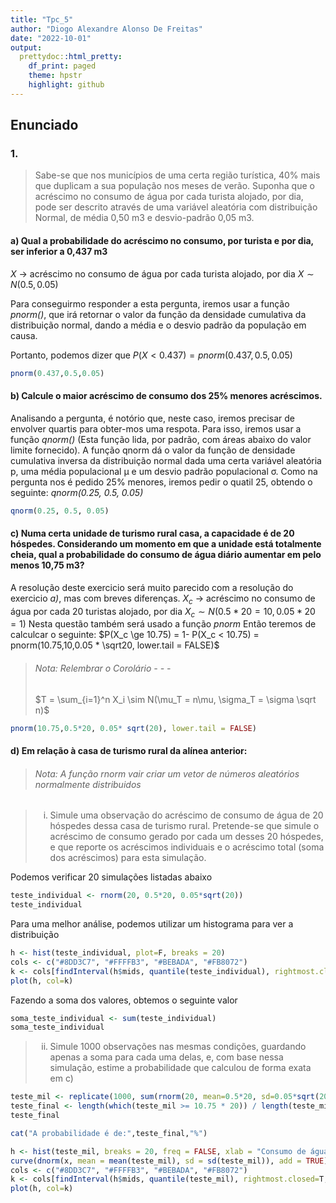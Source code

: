 ---
title: "Tpc_5"
author: "Diogo Alexandre Alonso De Freitas"
date: "2022-10-01"
output:
  prettydoc::html_pretty:
    df_print: paged
    theme: hpstr
    highlight: github
---
## Enunciado
### 1.
> Sabe-se que nos municípios de uma certa região turística, 40% mais que duplicam a sua população nos meses de verão. Suponha que o acréscimo no consumo de água por cada turista alojado, por dia, pode ser descrito através de uma variável aleatória com distribuição Normal, de média 0,50 m3 e desvio-padrão 0,05 m3.

#### a) Qual a probabilidade do acréscimo no consumo, por turista e por dia, ser inferior a 0,437 m3

$X$ -> acréscimo no consumo de água por cada turista alojado, por dia
$X \sim N(0.5, 0.05)$

Para conseguirmo responder a esta pergunta, iremos usar a função *pnorm()*, que irá retornar o valor da função da densidade cumulativa da distribuição normal, dando a média e o desvio padrão da população em causa.

Portanto, podemos dizer que $P(X < 0.437) = pnorm(0.437,0.5,0.05)$

```{r}
pnorm(0.437,0.5,0.05)
```

#### b) Calcule o maior acréscimo de consumo dos 25% menores acréscimos.

Analisando a pergunta, é notório que, neste caso, iremos precisar de envolver quartis para obter-mos uma respota.
Para isso, iremos usar a função *qnorm()* (Esta função lida, por padrão, com áreas abaixo do valor limite fornecido).
A função qnorm dá o valor da função de densidade cumulativa inversa da distribuição normal dada uma certa variável aleatória p, uma média populacional μ e um desvio padrão populacional σ.
Como na pergunta nos é pedido 25% menores, iremos pedir o quatil 25, obtendo o seguinte: *qnorm(0.25, 0.5, 0.05)*

```{r}
qnorm(0.25, 0.5, 0.05)
```

#### c) Numa certa unidade de turismo rural casa, a capacidade é de 20 hóspedes. Considerando um momento em que a unidade está totalmente cheia, qual a probabilidade do consumo de água diário aumentar em pelo menos 10,75 m3?

A resolução deste exercicio será muito parecido com a resolução do exercicio *a)*, mas com breves diferenças.
$X_c$ -> acréscimo no consumo de água por cada 20 turistas alojado, por dia
$X_c \sim N(0.5 * 20 = 10, 0.05 * 20 = 1)$
Nesta questão também será usado a função *pnorm*
Então teremos de calculcar o seguinte: $P(X_c \ge 10.75) = 1- P(X_c < 10.75) = pnorm(10.75,10,0.05 * \sqrt20, lower.tail = FALSE)$

> ###### Nota: Relembrar o Corolário - - - 
> $T = \sum_{i=1}^n X_i \sim N(\mu_T = n\mu, \sigma_T = \sigma \sqrt n)$

```{r}
pnorm(10.75,0.5*20, 0.05* sqrt(20), lower.tail = FALSE)
```

#### d) Em relação à casa de turismo rural da alínea anterior: 

> ###### Nota: A função *rnorm* vair criar um vetor de números aleatórios normalmente distribuidos

> i) Simule uma observação do acréscimo de consumo de água de 20 hóspedes dessa 
casa de turismo rural. Pretende-se que simule o acréscimo de consumo gerado 
por cada um desses 20 hóspedes, e que reporte os acréscimos individuais e o 
acréscimo total (soma dos acréscimos) para esta simulação.

Podemos verificar 20 simulações listadas abaixo
```{r}
teste_individual <- rnorm(20, 0.5*20, 0.05*sqrt(20))
teste_individual
```

Para uma melhor análise, podemos utilizar um histograma para ver a distribuição
```{r, echo=FALSE}
h <- hist(teste_individual, plot=F, breaks = 20)
cols <- c("#8DD3C7", "#FFFFB3", "#BEBADA", "#FB8072")  
k <- cols[findInterval(h$mids, quantile(teste_individual), rightmost.closed=T, all.inside=F)]
plot(h, col=k)
```

Fazendo a soma dos valores, obtemos o seguinte valor
```{r}
soma_teste_individual <- sum(teste_individual)
soma_teste_individual
```

> ii) Simule 1000 observações nas mesmas condições, guardando apenas a soma 
para cada uma delas, e, com base nessa simulação, estime a probabilidade que 
calculou de forma exata em c)

```{r}
teste_mil <- replicate(1000, sum(rnorm(20, mean=0.5*20, sd=0.05*sqrt(20))))
teste_final <- length(which(teste_mil >= 10.75 * 20)) / length(teste_mil)
teste_final
```

```{r, echo=FALSE}
cat("A probabilidade é de:",teste_final,"%")
```

```{r, echo=FALSE, fig.align='left'}
h <- hist(teste_mil, breaks = 20, freq = FALSE, xlab = "Consumo de água", col = cols)
curve(dnorm(x, mean = mean(teste_mil), sd = sd(teste_mil)), add = TRUE)
cols <- c("#8DD3C7", "#FFFFB3", "#BEBADA", "#FB8072")  
k <- cols[findInterval(h$mids, quantile(teste_mil), rightmost.closed=T, all.inside=F)]
plot(h, col=k)
```